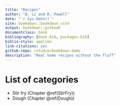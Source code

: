 ```yaml
--- 
title: "Recipes"
author: "B. Li and R. Powell"
date: "`r Sys.Date()`"
site: bookdown::bookdown_site
output: bookdown::gitbook
documentclass: book
bibliography: [book.bib, packages.bib]
biblio-style: apalike
link-citations: yes
github-repo: rstudio/bookdown-demo
description: "Real home recipes without the fluff"
---
```


# List of categories

- Stir fry (Chapter \@ref(StirFry))
- Dough (Chapter \@ref(Dough))
